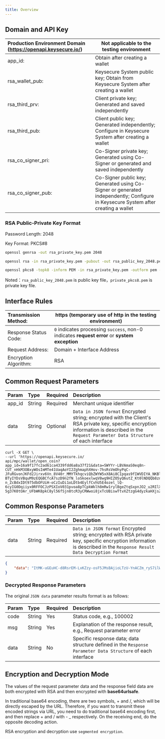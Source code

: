 ---
title: Overview
---

## Domain and API Key


| Production Environment Domain (https://openapi.keysecure.io/) | Not applicable to the testing environment    |
| :------------------------------------------------------------------------ | ------------------------------------------------- |
| app_id:                                                                   | Obtain after creating a wallet                                  |
| rsa_wallet_pub:                                                           | Keysecure System public key; Obtain from Keysecure System after creating a wallet    |
| rsa_third_prv:                                                            | Client private key; Generated and saved independently                          |
| rsa_third_pub:                                                            | Client public key; Generated independently; Configure in Keysecure System after creating a wallet |
| rsa_co_signer_pri:                                                        | Co-Signer private key; Generated using Co-Signer or generated and saved independently    |
| rsa_co_signer_pub:                                                        | Co-Signer public key; Generated using Co-Signer or generated independently; Configure in Keysecure System after creating a wallet |


### RSA Public-Private Key Format

Password Length: 2048

Key Format: PKCS#8

```sh
openssl genrsa -out rsa_private_key.pem 2048

openssl rsa -in rsa_private_key.pem -pubout -out rsa_public_key_2048.pem

openssl pkcs8 -topk8 -inform PEM -in rsa_private_key.pem -outform pem -nocrypt -out private_pkcs8.pem
```

Noted：`rsa_public_key_2048.pem` is public key file，`private_pkcs8.pem` is private key file.

## Interface Rules

| Transmission Method: | https (temporary use of http in the testing environment)                           |
| :--------------------- | ------------------------------------------------------ |
| Response Status Code: | `0` indicates processing `success`, non-0 indicates **request error** or **system exception** |
| Request Address:     | Domain + Interface Address                                          |
| Encryption Algorithm: | RSA                                                   |


## Common Request Parameters

| Param  | Type   | Required | Description                                               |
| :----- | :----- | :------- | :-------------------------------------------------------- |
| app_id | String | Required | Merchant unique identifier                                |
| data   | String | Optional | `Data in JSON format` Encrypted string; encrypted with the Client's RSA private key, specific encryption information is described in the `Request Parameter Data Structure` of each interface |

```curl
curl -X GET \
--url 'https://openapi.keysecure.io/
api/mpc/wallet/open_coin?app_id=16a9f17fc2ad61ca4339fdd6a8a37f21&data=SWYYr-LBVAmaS0eq8n-CUT_nHkM3OBxyWOsImMTe41UaqAoYI2ZghmaphXHov-7hsRsVmOhyPqC-JFuRGvonJKFd2Jirxv6Vn_8V40r_MMYTkhqcviQbZWYW5xX8Ai8CIpqas9fIWVDIYA_NKBl0UCJpwGxscxLNpjq5Z8-BTyIYDsVBquM9zEQGBCfcA7szD9n2fN_loSkoexlwqV8wg9HIZO5yQ6utZ_Kt0lNDQQb8zn8BwfAvsEsbJlOINUAqhxh1vV_AJ4bXn2uYx8TaYcBht-n_ZcBdxIDt975dbOFUiH-oCzIuDi1oLDtb4EylfCvhU5E4ozel_lQ-6cyIG0Dqiiyx0RFFOCJzPSXIoV031pvoa8pTCpkWklh8mRw1rylBgeZtqSxpnJO2_u2RIlXq6Hs8Yly9CmhIXaSrUgPir0h6xVxlf4VC6PFVCkiiTlp0kZ_H_UbKm0nUis3v3U2sflWJ2C449waSrikhuxVrFAQ6PQmrFVCAE6MYXNrFXJQuam2HAIQNSGbFQjspw8b_bXyfyZMGZ3K2oBC4I_v3eETTdPe0pfSNJb-5g37K0tOAr_UFbWK8pkC8yl56fSjn8tcR3yCRWwoi8jxTcUBiswTtvXZtzgG4dyzkaHXjsZjSGiywXSqP76VZWlyOmAx6IDSViLcPLPISdU3ruCI'
```


## Common Response Parameters

| Param | Type   | Required | Description                                               |
| :---- | :----- | :------- | :-------------------------------------------------------- |
| data  | String | Required | `Data in JSON format` Encrypted string; encrypted with RSA private key, specific encryption information is described in the `Response Result Data Decryption Format` |

```json
{
    "data": "ItMK-uGEuHC-d8RsrEM-LxKZzy-osF5JMsBAjioLTzU-YnACZm_ryS7ilW8MMpjBWpxx_DYE5T5w9G8pAy-X-Fxb8mJafpdRLDLi0U2i2tjDGWgaVd0bmmb2-1meSuyS-ggdsN2R9rZtK6SSbBlTG32I4fMhL0WrppREfnRF7IdzRYVveA1j0ZYKHYGZbu_aT4lft9KxJqTJfFyxAvV96iQ-WcWNe4aygyTueSM_HbRrvaozakCytpJi2R8jnHDyV_Y7KiF6Ucd_kV9eqvqlwGHyxPUJIrvtOhXF3No7flrvrEnLLjSxpiHPVgJwkIqPzG8ICB4ilVpJnKmqxZsJJw"
}
```

### Decrypted Response Parameters

The original `JSON data` parameter results format is as follows:

| Param | Type   | Required | Description                                               |
| :---- | :----- | :------- | :-------------------------------------------------------- |
| code  | String | Yes      | Status code, e.g., 100002                                |
| msg   | String | Yes      | Explanation of the response result, e.g., Request parameter error |
| data  | String | No       | Specific response data; data structure defined in the `Response Parameter Data Structure` of each interface |


## Encryption and Decryption Mode

The values of the request parameter data and the response field data are both encrypted with RSA and then encrypted with **base64urlsafe**.

<Warning>
In traditional base64 encoding, there are two symbols, + and /, which will be directly escaped by the URL. Therefore, if you want to transmit these encoded strings via URL, you need to do traditional base64 encoding first, and then replace + and / with - _ respectively. On the receiving end, do the opposite decoding action.

RSA encryption and decryption use `segmented encryption`.
</Warning>